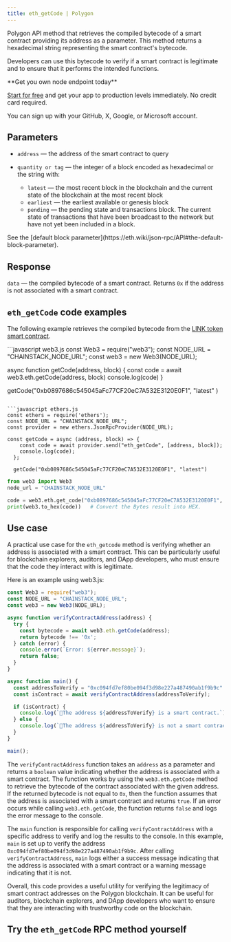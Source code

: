 ---
title: eth_getCode | Polygon
---

Polygon API method that retrieves the compiled bytecode of a smart contract providing its address as a parameter. This method returns a hexadecimal string representing the smart contract's bytecode.

Developers can use this bytecode to verify if a smart contract is legitimate and to ensure that it performs the intended functions.

<Check>
**Get you own node endpoint today**

[Start for free](https://console.chainstack.com/) and get your app to production levels immediately. No credit card required.

You can sign up with your GitHub, X, Google, or Microsoft account.
</Check>


## Parameters

* `address` — the address of the smart contract to query
* `quantity or tag` — the integer of a block encoded as hexadecimal or the string with:

  + `latest` — the most recent block in the blockchain and the current state of the blockchain at the most recent block
  + `earliest` — the earliest available or genesis block
  + `pending` — the pending state and transactions block. The current state of transactions that have been broadcast to the network but have not yet been included in a block.

<Note>
See the [default block parameter](https://eth.wiki/json-rpc/API#the-default-block-parameter).
</Note>


## Response

`data` — the compiled bytecode of a smart contract. Returns `0x` if the address is not associated with a smart contract.

## `eth_getCode` code examples

The following example retrieves the compiled bytecode from the [LINK token smart contract](https://polygonscan.com/token/0xb0897686c545045afc77cf20ec7a532e3120e0f1#code).

<CodeGroup>
```javascript web3.js
const Web3 = require("web3");
const NODE_URL = "CHAINSTACK_NODE_URL";
const web3 = new Web3(NODE_URL);

async function getCode(address, block) {
  const code = await web3.eth.getCode(address, block)
  console.log(code)
 }
 
 getCode("0xb0897686c545045aFc77CF20eC7A532E3120E0F1", "latest" )
```

```javascript ethers.js
const ethers = require('ethers');
const NODE_URL = "CHAINSTACK_NODE_URL";
const provider = new ethers.JsonRpcProvider(NODE_URL);

const getCode = async (address, block) => {
    const code = await provider.send("eth_getCode", [address, block]);
    console.log(code);
  };

  getCode("0xb0897686c545045aFc77CF20eC7A532E3120E0F1", "latest")
```

```python web3.py
from web3 import Web3  
node_url = "CHAINSTACK_NODE_URL" 

code = web3.eth.get_code("0xb0897686c545045aFc77CF20eC7A532E3120E0F1", "latest") 
print(web3.to_hex(code))   # Convert the Bytes result into HEX.
```
</CodeGroup>


## Use case

A practical use case for the `eth_getcode` method is verifying whether an address is associated with a smart contract. This can be particularly useful for blockchain explorers, auditors, and DApp developers, who must ensure that the code they interact with is legitimate.

Here is an example using web3.js:

```javascript index.js
const Web3 = require("web3");
const NODE_URL = "CHAINSTACK_NODE_URL";
const web3 = new Web3(NODE_URL);

async function verifyContractAddress(address) {
  try {
    const bytecode = await web3.eth.getCode(address);
    return bytecode !== '0x';
  } catch (error) {
    console.error(`Error: ${error.message}`);
    return false;
  }
}

async function main() {
  const addressToVerify = "0xc094fd7ef80be094f3d98e227a487490ab1f9b9c"
  const isContract = await verifyContractAddress(addressToVerify);

  if (isContract) {
    console.log(`📑The address ${addressToVerify} is a smart contract.`);
  } else {
    console.log(`🚨The address ${addressToVerify} is not a smart contract.`);
  }
}

main();
```


The `verifyContractAddress` function takes an `address` as a parameter and returns a `boolean` value indicating whether the address is associated with a smart contract. The function works by using the `web3.eth.getCode` method to retrieve the bytecode of the contract associated with the given address. If the returned bytecode is not equal to `0x`, then the function assumes that the address is associated with a smart contract and returns `true`. If an error occurs while calling `web3.eth.getCode`, the function returns `false` and logs the error message to the console.

The `main` function is responsible for calling `verifyContractAddress` with a specific address to verify and log the results to the console. In this example, `main` is set up to verify the address `0xc094fd7ef80be094f3d98e227a487490ab1f9b9c`. After calling `verifyContractAddress`, `main` logs either a success message indicating that the address is associated with a smart contract or a warning message indicating that it is not.

Overall, this code provides a useful utility for verifying the legitimacy of smart contract addresses on the Polygon blockchain. It can be useful for auditors, blockchain explorers, and DApp developers who want to ensure that they are interacting with trustworthy code on the blockchain.

## Try the `eth_getCode` RPC method yourself